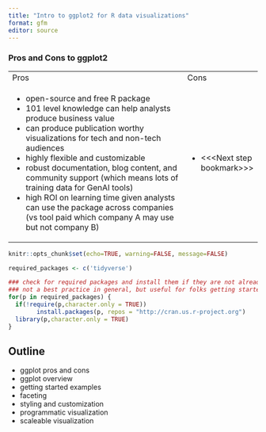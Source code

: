 ```yaml
---
title: "Intro to ggplot2 for R data visualizations"
format: gfm
editor: source
---
```


### Pros and Cons to ggplot2

+--------------------------------------------------------------------------------------------------------------------------------------------+------------------------------------+
| Pros                                                                                                                                       | Cons                               |
+--------------------------------------------------------------------------------------------------------------------------------------------+------------------------------------+
| -   open-source and free R package                                                                                                         | -   \<\<\<Next step bookmark\>\>\> |
| -   101 level knowledge can help analysts produce business value                                                                           |                                    |
| -   can produce publication worthy visualizations for tech and non-tech audiences                                                          |                                    |
| -   highly flexible and customizable                                                                                                       |                                    |
| -   robust documentation, blog content, and community support (which means lots of training data for GenAI tools)                          |                                    |
| -   high ROI on learning time given analysts can use the package across companies (vs tool paid which company A may use but not company B) |                                    |
+--------------------------------------------------------------------------------------------------------------------------------------------+------------------------------------+

```r
knitr::opts_chunk$set(echo=TRUE, warning=FALSE, message=FALSE)
```

```r
required_packages <- c('tidyverse')

### check for required packages and install them if they are not already installed
### not a best practice in general, but useful for folks getting started with R
for(p in required_packages) {
  if(!require(p,character.only = TRUE)) 
        install.packages(p, repos = "http://cran.us.r-project.org")
  library(p,character.only = TRUE)
}
```

## Outline

-   ggplot pros and cons
-   ggplot overview
-   getting started examples
-   faceting
-   styling and customization
-   programmatic visualization
-   scaleable visualization
